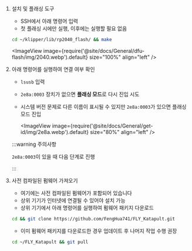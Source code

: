 1. 설치 및 플래싱 도구

    * SSH에서 아래 명령어 입력
    * 첫 플래싱 시에만 실행, 이후에는 실행할 필요 없음
    ```bash
    cd ~/klipper/lib/rp2040_flash/ && make
    ```
    <ImageView image={require('@site/docs/General/dfu-flash/img/2040.webp').default} size="100%" align="left" />

2. 아래 명령어를 실행하여 연결 여부 확인

    * `lsusb` 입력
    * `2e8a:0003` 장치가 없으면 **플래싱 모드**로 다시 진입 시도
    * 시스템 버전 문제로 다른 이름이 표시될 수 있지만 `2e8a:0003`가 있으면 플래싱 모드 진입

        <ImageView image={require('@site/docs/General/get-id/img/2e8a.webp').default} size="80%" align="left" /> 

    :::warning 주의사항

    `2e8a:0003`이 있을 때 다음 단계로 진행

    :::

3. 사전 컴파일된 펌웨어 가져오기

    * 여기에는 사전 컴파일된 펌웨어가 포함되어 있습니다
    * 상위 기기가 인터넷에 연결될 수 있어야 설치 가능
    * 상위 기기에서 아래 명령어를 실행하여 펌웨어 패키지 다운로드

    ```bash
    cd && git clone https://github.com/FengHua741/FLY_Katapult.git
    ```

    * 이미 펌웨어 패키지를 다운로드한 경우 업데이트 후 나머지 작업 수행 권장

    ```bash
    cd ~/FLY_Katapult && git pull
    ```


